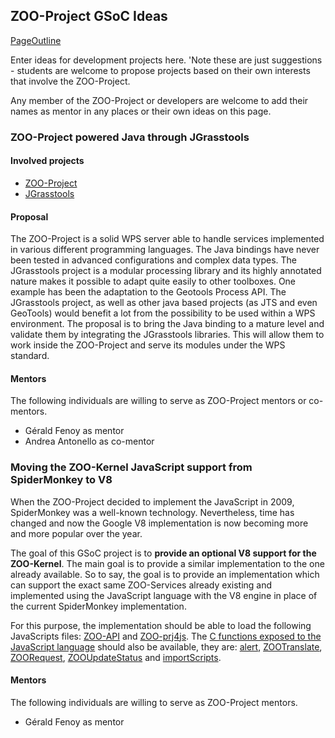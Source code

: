 
== ZOO-Project GSoC Ideas  ==

[[PageOutline]]

Enter ideas for development projects here. 'Note these are just suggestions - students are welcome to propose projects based on their own interests that involve the ZOO-Project. 

Any member of the ZOO-Project or developers are welcome to add their names as mentor in any places or their own ideas on this page.


=== ZOO-Project powered Java through JGrasstools  ===

==== Involved projects ====

*[http://www.zoo-project.org/ ZOO-Project] 
*[http://moovida.github.io/jgrasstools/ JGrasstools]

==== Proposal ====

The ZOO-Project is a solid WPS server able to handle services implemented in various different programming languages. The Java bindings have never been tested in advanced configurations and complex data types.
The JGrasstools project is a modular processing library and its highly annotated nature makes it possible to adapt quite easily to other toolboxes. One example has been the adaptation to the Geotools Process API. The JGrasstools project, as well as other java based projects (as JTS and even GeoTools) would benefit a lot from the possibility to be used within a WPS environment. The proposal is to bring the Java binding to a mature level and validate them by integrating the JGrasstools libraries. This will allow them to work inside the ZOO-Project and serve its modules under the WPS standard.

==== Mentors ====

The following individuals are willing to serve as ZOO-Project mentors or co-mentors. 

*Gérald Fenoy as mentor
*Andrea Antonello as co-mentor

=== Moving the ZOO-Kernel JavaScript support from SpiderMonkey to V8 ===

When the ZOO-Project decided to implement the JavaScript in 2009, SpiderMonkey was a well-known technology. Nevertheless, time has changed and now the Google V8 implementation is now becoming more and more popular over the year. 

The goal of this GSoC project is to '''provide an optional V8 support for the ZOO-Kernel'''. The main goal is to provide a similar implementation  to the one already available. So to say, the goal is to provide an implementation which can support the exact same ZOO-Services already existing and implemented using the JavaScript language with the V8 engine in place of the current SpiderMonkey implementation.

For this purpose, the implementation should be able to load the following JavaScripts files: [http://zoo-project.org/trac/browser/trunk/zoo-project/zoo-api/js/ZOO-api.js ZOO-API] and [http://zoo-project.org/trac/browser/trunk/zoo-project/zoo-api/js/ZOO-proj4js.js ZOO-prj4js]. The [http://zoo-project.org/trac/browser/trunk/zoo-project/zoo-kernel/service_internal_js.c#L150 C functions exposed to the JavaScript language] should also be available, they are: [http://zoo-project.org/trac/browser/trunk/zoo-project/zoo-kernel/service_internal_js.c#L34 alert], [http://zoo-project.org/trac/browser/trunk/zoo-project/zoo-kernel/service_internal_js.c#L849 ZOOTranslate], [http://zoo-project.org/trac/browser/trunk/zoo-project/zoo-kernel/service_internal_js.c#L870 ZOORequest], [http://zoo-project.org/trac/browser/trunk/zoo-project/zoo-kernel/service_internal_js.c#L955 ZOOUpdateStatus] and [http://zoo-project.org/trac/browser/trunk/zoo-project/zoo-kernel/service_internal_js.c#L59 importScripts].

==== Mentors ====

The following individuals are willing to serve as ZOO-Project mentors. 

*Gérald Fenoy as mentor




